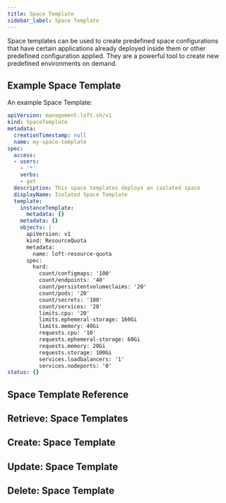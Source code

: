 ```yaml
---
title: Space Template
sidebar_label: Space Template
---
```


Space templates can be used to create predefined space configurations that have certain applications already deployed inside them or other predefined configuration applied. They are a powerful tool to create new predefined environments on demand.

## Example Space Template

An example Space Template:
```yaml
apiVersion: management.loft.sh/v1
kind: SpaceTemplate
metadata:
  creationTimestamp: null
  name: my-space-template
spec:
  access:
  - users:
    - '*'
    verbs:
    - get
  description: This space templates deploys an isolated space
  displayName: Isolated Space Template
  template:
    instanceTemplate:
      metadata: {}
    metadata: {}
    objects: |-
      apiVersion: v1
      kind: ResourceQuota
      metadata:
        name: loft-resource-quota
      spec:
        hard:
          count/configmaps: '100'
          count/endpoints: '40'
          count/persistentvolumeclaims: '20'
          count/pods: '20'
          count/secrets: '100'
          count/services: '20'
          limits.cpu: '20'
          limits.ephemeral-storage: 160Gi
          limits.memory: 40Gi
          requests.cpu: '10'
          requests.ephemeral-storage: 60Gi
          requests.memory: 20Gi
          requests.storage: 100Gi
          services.loadbalancers: '1'
          services.nodeports: '0'
status: {}

```

## Space Template Reference

<Reference />

## Retrieve: Space Templates

<Retrieve />

## Create: Space Template

<Create />

## Update: Space Template

<Update />

## Delete: Space Template

<Delete />


